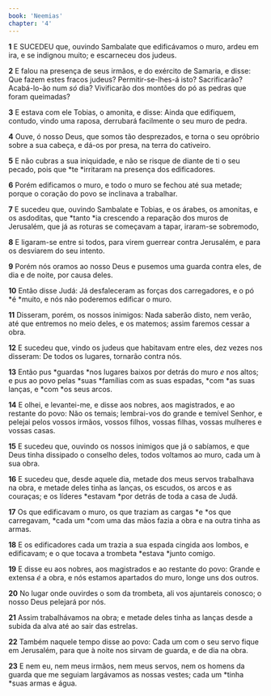 ```yaml
---
book: 'Neemias'
chapter: '4'
---
```


**1** E SUCEDEU que, ouvindo Sambalate que edificávamos o muro, ardeu em ira, e se indignou muito; e escarneceu dos judeus.

**2** E falou na presença de seus irmãos, e do exército de Samaria, e disse: Que fazem estes fracos judeus? Permitir-se-lhes-á isto? Sacrificarão? Acabá-lo-ão num _só_ dia? Vivificarão dos montões do pó as pedras que foram queimadas?

**3** E estava com ele Tobias, o amonita, e disse: Ainda que edifiquem, contudo, vindo uma raposa, derrubará facilmente o seu muro de pedra.

**4** Ouve, ó nosso Deus, que somos tão desprezados, e torna o seu opróbrio sobre a sua cabeça, e dá-os por presa, na terra do cativeiro.

**5** E não cubras a sua iniquidade, e não se risque de diante de ti o seu pecado, pois que *te *irritaram na presença dos edificadores.

**6** Porém edificamos o muro, e todo o muro se fechou até sua metade; porque o coração do povo se inclinava a trabalhar.

**7** E sucedeu que, ouvindo Sambalate e Tobias, e os árabes, os amonitas, e os asdoditas, que *tanto *ia crescendo a reparação dos muros de Jerusalém, que já as roturas se começavam a tapar, iraram-se sobremodo,

**8** E ligaram-se entre si todos, para virem guerrear contra Jerusalém, e para os desviarem do seu intento.

**9** Porém nós oramos ao nosso Deus e pusemos uma guarda contra eles, de dia e de noite, por causa deles.

**10** Então disse Judá: Já desfaleceram as forças dos carregadores, e o pó *é *muito, e nós não poderemos edificar o muro.

**11** Disseram, porém, os nossos inimigos: Nada saberão disto, nem verão, até que entremos no meio deles, e os matemos; assim faremos cessar a obra.

**12** E sucedeu que, vindo os judeus que habitavam entre eles, dez vezes nos disseram: De todos os lugares, tornarão contra nós.

**13** Então pus *guardas *nos lugares baixos por detrás do muro _e_ nos altos; e pus ao povo pelas *suas *famílias com as suas espadas, *com *as suas lanças, e *com *os seus arcos.

**14** E olhei, e levantei-me, e disse aos nobres, aos magistrados, e ao restante do povo: Não os temais; lembrai-vos do grande e temível Senhor, e pelejai pelos vossos irmãos, vossos filhos, vossas filhas, vossas mulheres e vossas casas.

**15** E sucedeu que, ouvindo os nossos inimigos que já o sabíamos, e que Deus tinha dissipado o conselho deles, todos voltamos ao muro, cada um à sua obra.

**16** E sucedeu que, desde aquele dia, metade dos meus servos trabalhava na obra, e metade deles tinha as lanças, os escudos, os arcos e as couraças; e os líderes *estavam *por detrás de toda a casa de Judá.

**17** Os que edificavam o muro, os que traziam as cargas *e *os que carregavam, *cada um *com uma das mãos fazia a obra e na outra tinha as armas.

**18** E os edificadores cada um trazia a sua espada cingida aos lombos, e edificavam; e o que tocava a trombeta *estava *junto comigo.

**19** E disse eu aos nobres, aos magistrados e ao restante do povo: Grande e extensa _é_ a obra, e nós estamos apartados do muro, longe uns dos outros.

**20** No lugar onde ouvirdes o som da trombeta, ali vos ajuntareis conosco; o nosso Deus pelejará por nós.

**21** Assim trabalhávamos na obra; e metade deles tinha as lanças desde a subida da alva até ao sair das estrelas.

**22** Também naquele tempo disse ao povo: Cada um com o seu servo fique em Jerusalém, para que à noite nos sirvam de guarda, e de dia na obra.

**23** E nem eu, nem meus irmãos, nem meus servos, nem os homens da guarda que me seguiam largávamos as nossas vestes; cada um *tinha *suas armas e água.
